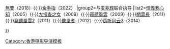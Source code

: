 {{Navbox
|name=庄文强
|title=[[莊文強|庄文强]]執導的電影
|group1=个人执导
|list1=[[飛砂風中轉]]（2010）{{·}}[[無雙 (電影)|無雙]]（2018）{{·}}[[金手指 (2022年電影)|金手指]]（2022）
|group2=与[[麥兆輝|麦兆辉]]联合执导
|list2=[[情義我心知]]（2005）{{·}}[[大搜查之女]]（2008）{{·}}[[竊聽風雲]]（2009）{{·}}[[關雲長 (電影)|關雲長]]（2011）{{·}}[[竊聽風雲2]]（2011）{{·}}[[聽風者]]（2012）{{·}}[[窃听风云3]]（2014）

}}
<noinclude>
[[Category:香港电影导演模板]]
</noinclude>
[[Category:庄文强電影| ]]
